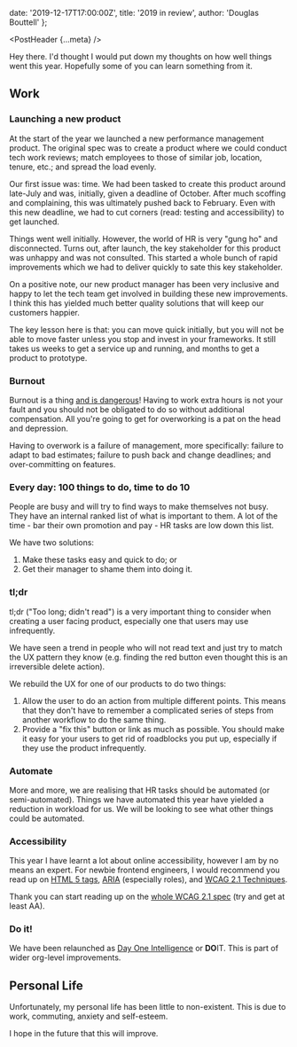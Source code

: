   date: '2019-12-17T17:00:00Z',
  title: '2019 in review',
  author: 'Douglas Bouttell'
};

<PostHeader {...meta} />

Hey there. I'd thought I would put down my thoughts on how well things went this
year. Hopefully some of you can learn something from it.

## Work

### Launching a new product

At the start of the year we launched a new performance management product. The
original spec was to create a product where we could conduct tech work reviews;
match employees to those of similar job, location, tenure, etc.; and spread the
load evenly.

Our first issue was: time. We had been tasked to create this product around
late-July and was, initially, given a deadline of October. After much scoffing
and complaining, this was ultimately pushed back to February. Even with this new
deadline, we had to cut corners (read: testing and accessibility) to get
launched.

Things went well initially. However, the world of HR is very "gung ho" and
disconnected. Turns out, after launch, the key stakeholder for this product was
unhappy and was not consulted. This started a whole bunch of rapid improvements
which we had to deliver quickly to sate this key stakeholder.

On a positive note, our new product manager has been very inclusive and happy to
let the tech team get involved in building these new improvements. I think this
has yielded much better quality solutions that will keep our customers happier.

The key lesson here is that: you can move quick initially, but you will not be
able to move faster unless you stop and invest in your frameworks. It still
takes us weeks to get a service up and running, and months to get a product to
prototype.

### Burnout

Burnout is a thing
[and is dangerous](https://en.wikipedia.org/wiki/Effects_of_overtime)! Having to
work extra hours is not your fault and you should not be obligated to do so
without additional compensation. All you're going to get for overworking is a
pat on the head and depression.

Having to overwork is a failure of management, more specifically: failure to
adapt to bad estimates; failure to push back and change deadlines; and
over-committing on features.

### Every day: 100 things to do, time to do 10

People are busy and will try to find ways to make themselves not busy. They have
an internal ranked list of what is important to them. A lot of the time - bar
their own promotion and pay - HR tasks are low down this list.

We have two solutions:

1. Make these tasks easy and quick to do; or
2. Get their manager to shame them into doing it.

### tl;dr

tl;dr ("Too long; didn't read") is a very important thing to consider when
creating a user facing product, especially one that users may use infrequently.

We have seen a trend in people who will not read text and just try to match the
UX pattern they know (e.g. finding the red button even thought this is an
irreversible delete action).

We rebuild the UX for one of our products to do two things:

1. Allow the user to do an action from multiple different points. This means
   that they don't have to remember a complicated series of steps from another
   workflow to do the same thing.
2. Provide a "fix this" button or link as much as possible. You should make it
   easy for your users to get rid of roadblocks you put up, especially if they
   use the product infrequently.

### Automate

More and more, we are realising that HR tasks should be automated (or
semi-automated). Things we have automated this year have yielded a reduction in
workload for us. We will be looking to see what other things could be automated.

### Accessibility

This year I have learnt a lot about online accessibility, however I am by no
means an expert. For newbie frontend engineers, I would recommend you read up on
[HTML 5 tags](https://developer.mozilla.org/en-US/docs/Web/HTML/Element),
[ARIA](https://developer.mozilla.org/en-US/docs/Web/Accessibility/ARIA/ARIA_Techniques)
(especially roles), and
[WCAG 2.1 Techniques](https://www.w3.org/WAI/WCAG21/Techniques/).

Thank you can start reading up on the
[whole WCAG 2.1 spec](https://www.w3.org/TR/WCAG21) (try and get at least AA).

### Do it!

We have been relaunched as
[Day One Intelligence](https://www.amazon.jobs/en/landing_pages/doit) or
**DO**IT. This is part of wider org-level improvements.

## Personal Life

Unfortunately, my personal life has been little to non-existent. This is due to
work, commuting, anxiety and self-esteem.

I hope in the future that this will improve.
